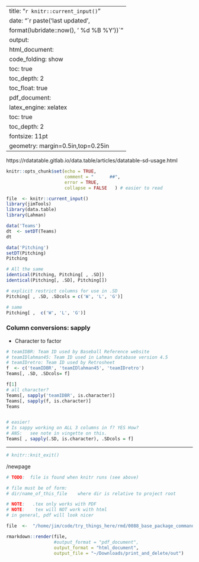 
---
title: "`r knitr::current_input()`"
date: "`r paste('last updated', 
    format(lubridate::now(), ' %d %B %Y'))`"
output:   
  html_document:  
        code_folding: show
        toc: true 
        toc_depth: 2
        toc_float: true
  pdf_document:   
    latex_engine: xelatex  
    toc: true
    toc_depth:  2   
fontsize: 11pt   
geometry: margin=0.5in,top=0.25in   
---
https://rdatatable.gitlab.io/data.table/articles/datatable-sd-usage.html

```r
knitr::opts_chunk$set(echo = TRUE,
                      comment = "      ##",
                      error = TRUE,
                      collapse = FALSE   ) # easier to read
```


```r
file  <- knitr::current_input() 
library(jimTools)
library(data.table)
library(Lahman)
``` 


```r


data('Teams')
dt  <- setDT(Teams)
dt

data('Pitching')
setDT(Pitching)
Pitching

# All the same
identical(Pitching, Pitching[ , .SD])
identical(Pitching[, .SD], Pitching[])

```

```r
# explicit restrict columns for use in .SD
Pitching[ , .SD, .SDcols = c('W', 'L', 'G')]

# same
Pitching[ ,  c('W', 'L', 'G')]
```

### Column conversions:  sapply 
*  Character to factor
```r
# teamIDBR: Team ID used by Baseball Reference website
# teamIDlahman45: Team ID used in Lahman database version 4.5
# teamIDretro: Team ID used by Retrosheet
f  <- c('teamIDBR', 'teamIDlahman45', 'teamIDretro')
Teams[, .SD, .SDcols= f]

f[1]
# all character?
Teams[, sapply('teamIDBR', is.character)]
Teams[, sapply(f, is.character)]
Teams


# easier!
# Is sappy working on ALL 3 columns in f? YES How?
# ANS:   see note in vingette on this.
Teams[ , sapply(.SD, is.character), .SDcols = f]


```


***

```r
# knitr::knit_exit()
```

/newpage


```r
# TODO:  file is found when knitr runs (see above)

# file must be of form:
# dir/name_of_this_file    where dir is relative to project root

# NOTE:   .tex only works with PDF
# NOTE:    tex will NOT work with html
# in general, pdf will look nicer

file  <-  "/home/jim/code/try_things_here/rmd/0088_base_package_commands.Rmd"

rmarkdown::render(file,
                  #output_format = "pdf_document",
                  output_format = "html_document",
                  output_file = "~/Downloads/print_and_delete/out")
```
